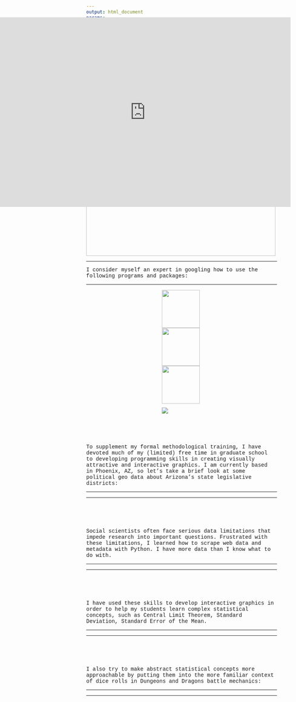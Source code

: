 ```yaml
---
output: html_document
params: 
    set_title: "Data Visualization"
title: "`r params$set_title`"
---
```


<!-- Load an icon library -->
<link rel="stylesheet" href="https://cdnjs.cloudflare.com/ajax/libs/font-awesome/4.7.0/css/font-awesome.min.css">
<!-- style -->
<link rel="stylesheet" href="style.css" type="text/css">
<!-- header -->
<div class="flex-container">
<div class="topnav"><a href="index.html"><i class="fa fa-lg fa-exclamation-circle"></i> joseph broad</a>
  <a href="teaching.html">teaching</a>
  <a href="data.html">data</a>
  <a href="https://www.dropbox.com/s/kyw2nyk7o27fwwy/jbroadcv0419.pdf?dl=0">cv</a>
  <div class="topnav-right"><a href="https://www.linkedin.com/in/joseph-broad-557071a9/"><i class="fa fa-lg fa-linkedin"></i></a>
    <a href="https://twitter.com/therealjoebroad"><i class="fa fa-lg fa-twitter"></i></a>
    <a href="https://github.com/jbroad"><i class="fa fa-lg fa-github"></i></a>
    <a href="mailto:jbroad@ucdavis.edu"><i class="fa fa-lg fa-envelope"></i></a>
    </div>
</div>
</div>

<!-- Programs I know -->
<div class="flex-container" style = "margin-top: 45px;">
  <div class="box">
  <img src = "images/meme.jpg" width="500"><br>
  <!-- intentionally left blank -->
  
  ***
  <p><font face = "courier">I consider myself an expert in googling how to use the following programs and packages:</p>
  ***
</div>
</div>
<div class="flex-container" style = "margin-top: 2px; padding-left:200px; padding-right:200px;">
  <div class="box"><img src="images/stata15.png" width="100"></div>
  <div class="box"><img src="images/rtest.png" width="100"></div>
  <div class="box"><img src="images/python.png" width="100"></div>
</div>
</div>
<div class="flex-container" style = "padding-top: 10px; padding-left:200px; padding-right:200px;">
  <div class="box"><img src="images/r-packages.png"></div>
</div>
</div>

<!-- Maps App -->
<div class="flex-container" style = "margin-top: 80px;">
  <div class="box">
  <p><font face = "courier">To supplement my formal methodological training, I have devoted much of my (limited) free time in graduate school to developing programming skills in creating visually attractive and interactive graphics. I am currently based in Phoenix, AZ, so let's take a brief look at some political geo data about Arizona's state legislative districts:
  </p>
***
<iframe src ="https://josephbroad.shinyapps.io/shiny/"
  style="border: 1px; 
  position:absolute;top:0px;left:0px;
  margin-top:100px;
  overflow:hidden;
  width: 80vw; 
  height: 500px;"/>
</iframe>
***
</div>
</div>

<!-- Data Scraping -->
<div class="flex-container" style = "margin-top: 80px;">
  <div class="box">
  <p><font face = "courier">
  Social scientists often face serious data limitations that impede research into important questions. Frustrated with these limitations, I learned how to scrape web data and metadata with Python. I have more data than I know what to do with.
  </p>
***
<iframe src ="https://josephbroad.shinyapps.io/shiny/"
  style="border: 1px; 
  position:absolute;top:0px;left:0px;
  margin-top:100px;
  overflow:hidden;
  width: 80vw; 
  height: 500px;"/>
</iframe>
***
</div>
</div>

<!-- Statistics App -->
<div class="flex-container" style = "margin-top: 80px;">
  <div class="box">
  <p><font face = "courier">
  I have used these skills to develop interactive graphics in order to help my students learn complex statistical concepts, such as Central Limit Theorem, Standard Deviation, Standard Error of the Mean.
  </p>
***
<iframe src ="https://josephbroad.shinyapps.io/stats/"
  style="border: 1px; 
  position:absolute;top:0px;left:0px;
  margin-top:100px;
  overflow:hidden;
  width: 80vw; 
  height: 500px;"/>
</iframe>
***
</div>
</div>

<!-- Dungeons and Dragons Calc -->
<div class="flex-container" style = "margin-top:80px;">
  <div class="box">
  <p><font face = "courier">
  I also try to make abstract statistical concepts more approachable by putting them into the more familiar context of dice rolls in Dungeons and Dragons battle mechanics:
  </p>
***
<iframe src ="https://josephbroad.shinyapps.io/dndstats/"
  style="border: 1px; 
  position:absolute;top:0px;left:0px;
  margin-top:100px;
  overflow:hidden;
  width: 80vw; 
  height: 500px;"/>
</iframe>
***
</div>
</div>


